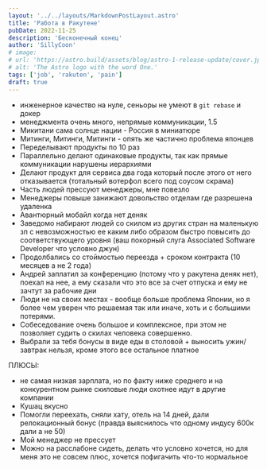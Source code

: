 ```yaml
---
layout: '../../layouts/MarkdownPostLayout.astro'
title: 'Работа в Ракутене'
pubDate: 2022-11-25
description: 'Бесконечный конец'
author: 'SillyCoon'
# image:
# url: 'https://astro.build/assets/blog/astro-1-release-update/cover.jpeg'
# alt: 'The Astro logo with the word One.'
tags: ['job', 'rakuten', 'pain']
draft: true
---
```


- инженерное качество на нуле, сеньоры не умеют в `git rebase` и докер
- менеджмента очень много, непрямые коммуникации, 1.5
- Микитани сама солнце нации - Россия в миниатюре
- Митинги, Митинги, Митинги - опять же частично проблема японцев
- Переделывают продукты по 10 раз
- Параллельно делают одинаковые продукты, так как прямые коммуникации нарушены иерархиями
- Делают продукт для сервиса два года который после этого от него отказывается (тотальный вотерфол всего под соусом скрама)
- Часть людей прессуют менеджеры, мне повезло
- Менеджеры повыше занижают довольство отделам где разрешена удаленка
- Авантюрный мобайл когда нет деняк
- Заведомо набирают людей со скилом из других стран на маленькую зп с невозможностью ее каким либо образом быстро повысить до соответствующего уровня (ваш покорный слуга Associated Software Developer что условно джун)
- Продолбались со стоймостью переезда + сроком контракта (10 месяцев а не 2 года)
- Андрей заплатил за конференцию (потому что у ракутена деняк нет), поехал на нее, а ему сказали что это все за счет отпуска и ему не зачтут за рабочие дни
- Люди не на своих местах - вообще больше проблема Японии, но я более чем уверен что решаемая так или иначе, хоть и с большими потерями.
- Собеседование очень большое и комплексное, при этом не позволяет судить о скилах человека совершенно.
- Выбрали за тебя бонусы в виде еды в столовой + выносить ужин/завтрак нельзя, кроме этого все остальное платное

ПЛЮСЫ:

- не самая низкая зарплата, но по факту ниже среднего и на конкурентном рынке скиловые люди охотнее идут в другие компании
- Кушац вкусно
- Помогли переехать, сняли хату, отель на 14 дней, дали релокационный бонус (правда выяснилось что одному индусу 600к дали а не 50)
- Мой менеджер не прессует
- Можно на расслабоне сидеть, делать что условно хочется, но для меня это не совсем плюс, хочется пофигачить что-то нормальное
